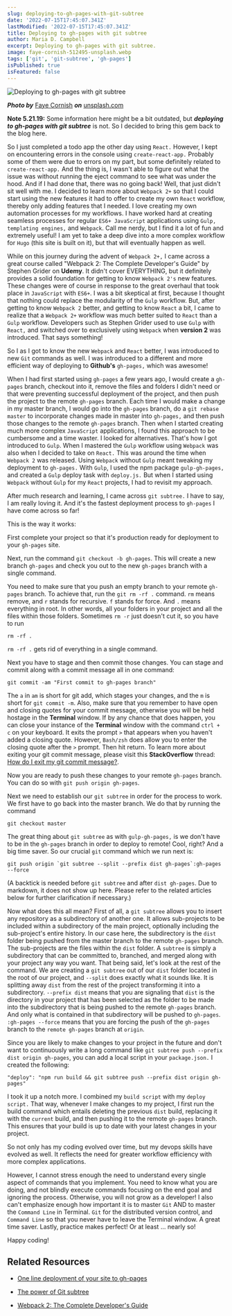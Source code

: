 ```yaml
---
slug: deploying-to-gh-pages-with-git-subtree
date: '2022-07-15T17:45:07.341Z'
lastModified: '2022-07-15T17:45:07.341Z'
title: Deploying to gh-pages with git subtree
author: Maria D. Campbell
excerpt: Deploying to gh-pages with git subtree.
image: faye-cornish-512495-unsplash.webp
tags: ['git', 'git-subtree', 'gh-pages']
isPublished: true
isFeatured: false
---
```


![Deploying to gh-pages with git subtree](faye-cornish-512495-unsplash.webp)

***Photo by*** [Faye Cornish](https://unsplash.com/@fcornish) ***on*** [unsplash.com](https://unsplash.com/photos/ywRNdDfvMWs)

**Note 5.21.19:** Some information here might be a bit outdated, but
**_deploying to gh-pages with git subtree_** is not. So I decided to bring this gem back to the blog here.

So I just completed a todo app the other day using `React.` However, I kept on encountering errors in the console using `create-react-app.` Probably some of them were due to errors on my part, but some definitely related to
`create-react-app.` And the thing is, I wasn't able to figure out what the issue was without running the eject command to see what was under the hood. And if I had done that, there was no going back! Well, that just didn't sit well with me. I decided to learn more about `Webpack 2+` so that I could start using the new features it had to offer to create my own `React` workflow, thereby only adding features that I needed. I love creating my own automation processes for my workflows. I have worked hard at creating seamless processes for regular `ES6+ JavaScript` applications using `Gulp, templating engines,` and `Webpack`. Call me nerdy, but I find it a lot of fun and extremely useful! I am yet to take a deep dive into a more complex workflow for `Hugo` (this site is built on it), but that will eventually happen as well.

While on this journey during the advent of `Webpack 2+,` I came across a great course called "Webpack 2: The Complete Developer's Guide" by Stephen Grider on **Udemy**. It didn't cover EVERYTHING, but it definitely provides a solid foundation for getting to know `Webpack 2's` new features. These changes were of course in response to the great overhaul that took place in `JavaScript` with `ES6+`. I was a bit skeptical at first, because I thought that nothing could replace the modularity of the `Gulp` workflow. But, after getting to know `Webpack 2` better, and getting to know `React` a bit, I came to realize that a `Webpack 2+` workflow was much better suited to `React` than a `Gulp` workflow. Developers such as Stephen Grider used to use `Gulp` with `React,` and switched over to exclusively using `Webpack` when **version 2** was introduced. That says something!

So I as I got to know the new `Webpack` and `React` better, I was introduced to new `Git` commands as well. I was introduced to a different and more efficient way of deploying to **Github's** `gh-pages,` which was awesome!

When I had first started using `gh-pages` a few years ago, I would create a
`gh-pages` branch, checkout into it, remove the files and folders I didn't need or that were preventing successful deployment of the project, and then push the project to the remote `gh-pages` branch. Each time I would make a change in my master branch, I would go into the `gh-pages` branch, do a `git rebase master` to incorporate changes made in master into `gh-pages,` and then push those changes to the remote `gh-pages` branch. Then when I started creating much more complex `JavaScript` applications, I found this approach to be cumbersome and a time waster. I looked for alternatives. That's how I got introduced to `Gulp`. When I mastered the `Gulp` workflow using `Webpack` was also when I decided to take on `React.` This was around the time when `Webpack 2` was released. Using `Webpack` without `Gulp` meant tweaking my deployment to `gh-pages.` With `Gulp`, I used the npm package `gulp-gh-pages,` and created a `Gulp` deploy task with `deploy.js.` But when I started using `Webpack` without `Gulp` for my `React` projects, I had to revisit my approach.

After much research and learning, I came across `git subtree.` I have to say, I am really loving it. And it's the fastest deployment process to `gh-pages` I have come across so far!

This is the way it works:

First complete your project so that it's production ready for deployment to your `gh-pages` site.

Next, run the command `git checkout -b gh-pages`. This will create a new branch `gh-pages` and check you out to the new `gh-pages` branch with a single command.

You need to make sure that you push an empty branch to your remote `gh-pages` branch. To achieve that, run the `git rm -rf .` command. `rm` means remove, and `r` stands for recursive. `f` stands for force. And `.` means everything in root. In other words, all your folders in your project and all the files within those folders. Sometimes `rm -r` just doesn't cut it, so you have to run 

```shell
rm -rf .
```

`rm -rf .` gets rid of everything in a single command.

Next you have to stage and then commit those changes. You can stage and commit along with a commit message all in one command:

```shell
git commit -am "First commit to gh-pages branch"
```

The `a` in `am` is short for git add, which stages your changes, and the `m` is short for `git commit -m`. Also, make sure that you remember to have open and closing quotes for your commit message, otherwise you will be held hostage in the **Terminal** window. If by any chance that does happen, you can close your instance of the **Terminal** window with the command `ctrl + c` on your keyboard. It exits the prompt `>` that appears when you haven't added a closing quote. However, `Bash/zsh` does allow you to enter the closing quote after the `>` prompt. Then hit return. To learn more about exiting your git commit message, please visit this **StackOverflow** thread:
[How do I exit my git commit message?](https://stackoverflow.com/questions/26228848/how-do-i-exit-my-git-commit-message-im-not-in-the-vim-i-used-the-commit-m).

Now you are ready to push these changes to your remote `gh-pages` branch. You can do so with `git push origin gh-pages`.

Next we need to establish our `git subtree` in order for the process to work. We first have to go back into the master branch. We do that by running the command

```shell
git checkout master
```

The great thing about `git subtree` as with `gulp-gh-pages,` is we don't have to be in the `gh-pages` branch in order to deploy to remote! Cool, right? And a big time saver. So our crucial `git` command which we run next is:

```shell
git push origin `git subtree --split --prefix dist gh-pages`:gh-pages --force
```

(A backtick is needed before `git subtree` and after `dist gh-pages`. Due to
markdown, it does not show up here. Please refer to the related articles below for further clarification if necessary.)

Now what does this all mean? First of all, a `git subtree` allows you to insert any repository as a subdirectory of another one. It allows sub-projects to be included within a subdirectory of the main project, optionally including the sub-project's entire history. In our case here, the subdirectory is the `dist` folder being pushed from the master branch to the remote `gh-pages` branch. The sub-projects are the files within the `dist` folder. A `subtree` is simply a subdirectory that can be committed to, branched, and merged along with your project any way you want. That being said, let's look at the rest of the command. We are creating a `git subtree` out of our `dist` folder located in the root of our project, and `--split` does exactly what it sounds like. It is splitting away `dist` from the rest of the project transforming it into a subdirectory. `--prefix dist` means that you are signaling that `dist` is the directory in your project that has been selected as the folder to be made into the subdirectory that is being pushed to the remote `gh-pages` branch. And only
what is contained in that subdirectory will be pushed to `gh-pages`.
`:gh-pages --force` means that you are forcing the push of the `gh-pages` branch to the `remote gh-pages` branch at `origin`.

Since you are likely to make changes to your project in the future and don't
want to continuously write a long command like
`git subtree push --prefix dist origin gh-pages`, you can add a local script in your `package.json.` I created the following:

```shell
"deploy": "npm run build && git subtree push --prefix dist origin gh-pages"
```

I took it up a notch more. I combined my `build script` with my `deploy script.` That way, whenever I make changes to my project, I first run the build command which entails deleting the previous `dist` build, replacing it with the `current` build, and then pushing it to the remote `gh-pages` branch. This ensures that your build is up to date with your latest changes in your project.

So not only has my coding evolved over time, but my devops skills have evolved as well. It reflects the need for greater workflow efficiency with more complex applications.

However, I cannot stress enough the need to understand every single aspect of commands that you implement. You need to know what you are doing, and not
blindly execute commands focusing on the end goal and ignoring the process.
Otherwise, you will not grow as a developer! I also can't emphasize enough how important it is to master `Git` AND to master the `Command Line` in Terminal. `Git` for the distributed version control, and `Command Line` so that you never have to leave the Terminal window. A great time saver. Lastly, practice makes perfect! Or at least ... nearly so!

Happy coding!

## Related Resources

-   [One line deployment of your site to gh-pages](http://www.damian.oquanta.info/posts/one-line-deployment-of-your-site-to-gh-pages.html)

-   [The power of Git subtree](https://developer.atlassian.com/blog/2015/05/the-power-of-git-subtree/)

-   [Webpack 2: The Complete Developer's Guide](https://www.udemy.com/webpack-2-the-complete-developers-guide/)

